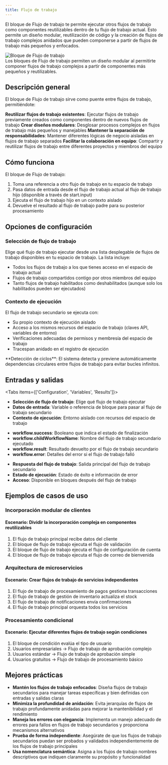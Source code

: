 ```yaml
---
title: Flujo de trabajo
---
```



El bloque de Flujo de trabajo te permite ejecutar otros flujos de trabajo como componentes reutilizables dentro de tu flujo de trabajo actual. Esto permite un diseño modular, reutilización de código y la creación de flujos de trabajo complejos anidados que pueden componerse a partir de flujos de trabajo más pequeños y enfocados.

<div className="flex justify-center">
  <Image
    src="/static/blocks/workflow.png"
    alt="Bloque de Flujo de trabajo"
    width={500}
    height={350}
    className="my-6"
  />
</div>

<Callout type="info">
  Los bloques de Flujo de trabajo permiten un diseño modular al permitirte componer flujos de trabajo complejos a partir de componentes más pequeños y reutilizables.
</Callout>

## Descripción general

El bloque de Flujo de trabajo sirve como puente entre flujos de trabajo, permitiéndote:

<Steps>
  <Step>
    <strong>Reutilizar flujos de trabajo existentes</strong>: Ejecutar flujos de trabajo previamente creados como componentes dentro de nuevos flujos de trabajo
  </Step>
  <Step>
    <strong>Crear diseños modulares</strong>: Desglosar procesos complejos en flujos de trabajo más pequeños y manejables
  </Step>
  <Step>
    <strong>Mantener la separación de responsabilidades</strong>: Mantener diferentes lógicas de negocio aisladas en flujos de trabajo separados
  </Step>
  <Step>
    <strong>Facilitar la colaboración en equipo</strong>: Compartir y reutilizar flujos de trabajo entre diferentes proyectos y miembros del equipo
  </Step>
</Steps>

## Cómo funciona

El bloque de Flujo de trabajo:

1. Toma una referencia a otro flujo de trabajo en tu espacio de trabajo
2. Pasa datos de entrada desde el flujo de trabajo actual al flujo de trabajo hijo (disponible a través de start.input)
3. Ejecuta el flujo de trabajo hijo en un contexto aislado
4. Devuelve el resultado al flujo de trabajo padre para su posterior procesamiento

## Opciones de configuración

### Selección de flujo de trabajo

Elige qué flujo de trabajo ejecutar desde una lista desplegable de flujos de trabajo disponibles en tu espacio de trabajo. La lista incluye:

- Todos los flujos de trabajo a los que tienes acceso en el espacio de trabajo actual
- Flujos de trabajo compartidos contigo por otros miembros del equipo
- Tanto flujos de trabajo habilitados como deshabilitados (aunque solo los habilitados pueden ser ejecutados)

### Contexto de ejecución

El flujo de trabajo secundario se ejecuta con:

- Su propio contexto de ejecución aislado
- Acceso a los mismos recursos del espacio de trabajo (claves API, variables de entorno)
- Verificaciones adecuadas de permisos y membresía del espacio de trabajo
- Tracespan anidado en el registro de ejecución

<Callout type="warning">
  **Detección de ciclos**: El sistema detecta y previene automáticamente dependencias circulares entre flujos de trabajo para evitar bucles infinitos.
</Callout>

## Entradas y salidas

<Tabs items={['Configuration', 'Variables', 'Results']}>
  <Tab>
    <ul className="list-disc space-y-2 pl-6">
      <li>
        <strong>Selección de flujo de trabajo</strong>: Elige qué flujo de trabajo ejecutar
      </li>
      <li>
        <strong>Datos de entrada</strong>: Variable o referencia de bloque para pasar al flujo de trabajo secundario
      </li>
      <li>
        <strong>Contexto de ejecución</strong>: Entorno aislado con recursos del espacio de trabajo
      </li>
    </ul>
  </Tab>
  <Tab>
    <ul className="list-disc space-y-2 pl-6">
      <li>
        <strong>workflow.success</strong>: Booleano que indica el estado de finalización
      </li>
      <li>
        <strong>workflow.childWorkflowName</strong>: Nombre del flujo de trabajo secundario ejecutado
      </li>
      <li>
        <strong>workflow.result</strong>: Resultado devuelto por el flujo de trabajo secundario
      </li>
      <li>
        <strong>workflow.error</strong>: Detalles del error si el flujo de trabajo falló
      </li>
    </ul>
  </Tab>
  <Tab>
    <ul className="list-disc space-y-2 pl-6">
      <li>
        <strong>Respuesta del flujo de trabajo</strong>: Salida principal del flujo de trabajo secundario
      </li>
      <li>
        <strong>Estado de ejecución</strong>: Estado de éxito e información de error
      </li>
      <li>
        <strong>Acceso</strong>: Disponible en bloques después del flujo de trabajo
      </li>
    </ul>
  </Tab>
</Tabs>

## Ejemplos de casos de uso

### Incorporación modular de clientes

<div className="mb-4 rounded-md border p-4">
  <h4 className="font-medium">Escenario: Dividir la incorporación compleja en componentes reutilizables</h4>
  <ol className="list-decimal pl-5 text-sm">
    <li>El flujo de trabajo principal recibe datos del cliente</li>
    <li>El bloque de flujo de trabajo ejecuta el flujo de validación</li>
    <li>El bloque de flujo de trabajo ejecuta el flujo de configuración de cuenta</li>
    <li>El bloque de flujo de trabajo ejecuta el flujo de correo de bienvenida</li>
  </ol>
</div>

### Arquitectura de microservicios

<div className="mb-4 rounded-md border p-4">
  <h4 className="font-medium">Escenario: Crear flujos de trabajo de servicios independientes</h4>
  <ol className="list-decimal pl-5 text-sm">
    <li>El flujo de trabajo de procesamiento de pagos gestiona transacciones</li>
    <li>El flujo de trabajo de gestión de inventario actualiza el stock</li>
    <li>El flujo de trabajo de notificaciones envía confirmaciones</li>
    <li>El flujo de trabajo principal orquesta todos los servicios</li>
  </ol>
</div>

### Procesamiento condicional

<div className="mb-4 rounded-md border p-4">
  <h4 className="font-medium">Escenario: Ejecutar diferentes flujos de trabajo según condiciones</h4>
  <ol className="list-decimal pl-5 text-sm">
    <li>El bloque de condición evalúa el tipo de usuario</li>
    <li>Usuarios empresariales → Flujo de trabajo de aprobación complejo</li>
    <li>Usuarios estándar → Flujo de trabajo de aprobación simple</li>
    <li>Usuarios gratuitos → Flujo de trabajo de procesamiento básico</li>
  </ol>
</div>

## Mejores prácticas

- **Mantén los flujos de trabajo enfocados**: Diseña flujos de trabajo secundarios para manejar tareas específicas y bien definidas con entradas y salidas claras
- **Minimiza la profundidad de anidación**: Evita jerarquías de flujos de trabajo profundamente anidadas para mejorar la mantenibilidad y el rendimiento
- **Maneja los errores con elegancia**: Implementa un manejo adecuado de errores para fallos en flujos de trabajo secundarios y proporciona mecanismos alternativos
- **Prueba de forma independiente**: Asegúrate de que los flujos de trabajo secundarios puedan ser probados y validados independientemente de los flujos de trabajo principales
- **Usa nomenclatura semántica**: Asigna a los flujos de trabajo nombres descriptivos que indiquen claramente su propósito y funcionalidad

